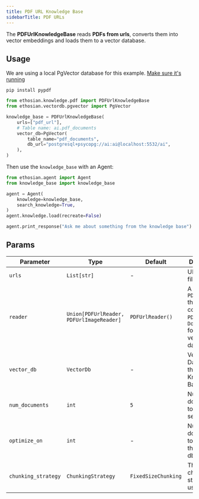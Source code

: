 ```yaml
---
title: PDF URL Knowledge Base
sidebarTitle: PDF URLs
---
```


The **PDFUrlKnowledgeBase** reads **PDFs from urls**, converts them into vector embeddings and loads them to a vector database.

## Usage

<Note>

We are using a local PgVector database for this example. [Make sure it's running](https://docs.ethosian.com/vectordb/pgvector)

</Note>

```shell
pip install pypdf
```

```python knowledge_base.py
from ethosian.knowledge.pdf import PDFUrlKnowledgeBase
from ethosian.vectordb.pgvector import PgVector

knowledge_base = PDFUrlKnowledgeBase(
    urls=["pdf_url"],
    # Table name: ai.pdf_documents
    vector_db=PgVector(
        table_name="pdf_documents",
        db_url="postgresql+psycopg://ai:ai@localhost:5532/ai",
    ),
)
```

Then use the `knowledge_base` with an Agent:

```python agent.py
from ethosian.agent import Agent
from knowledge_base import knowledge_base

agent = Agent(
    knowledge=knowledge_base,
    search_knowledge=True,
)
agent.knowledge.load(recreate=False)

agent.print_response("Ask me about something from the knowledge base")
```

## Params

| Parameter           | Type                                     | Default           | Description                                                                         |
| ------------------- | ---------------------------------------- | ----------------- | ----------------------------------------------------------------------------------- |
| `urls`              | `List[str]`                              | -                 | URLs for `PDF` files.                                                               |
| `reader`            | `Union[PDFUrlReader, PDFUrlImageReader]` | `PDFUrlReader()`  | A `PDFUrlReader` that converts the `PDFs` into `Documents` for the vector database. |
| `vector_db`         | `VectorDb`                               | -                 | Vector Database for the Knowledge Base.                                             |
| `num_documents`     | `int`                                    | `5`               | Number of documents to return on search.                                            |
| `optimize_on`       | `int`                                    | -                 | Number of documents to optimize the vector db on.                                   |
| `chunking_strategy` | `ChunkingStrategy`                       | `FixedSizeChunking` | The chunking strategy to use.                                                       |

